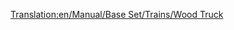 [[Translation:en/Manual/Base Set/Trains/Wood Truck]]
{{nl/Manual/Base Set/Trains/Wagons|Naam=Houtwagon
|Afbeelding=[[File:en/Manual/Base Set/Trains/Woodtruck.png]]
|NormaalKosten=£1,414 ($2,828)
|NormaalGewicht=16 / 46 t
|NormaalCapaciteit=30 ton hout
|MonoKosten=£1,414 ($2,828)
|MonoGewicht=16 / 51 t
|MonoCapaciteit=35 ton hout
|MagKosten=£1,414 ($2,828)
|MagGewicht=16 / 53 t
|MagCapaciteit=37 ton hout
|Omschrijving=Hout is één van de kostbaarste goederen die je kan transporteren in [[nl/Manual/Klimaat#subtropisch|tropische]] scenarios. Na het vinden van een houtzagerij snap je waarom er zoveel hout vernietigd wordt. De houtwagon is daarnaast ook beschikbaar in [[nl/Manual/Klimaat#gematigd|gematigde]] en [[nl/Manual/Klimaat#subarctisch|subarctische]] klimaten.
}}